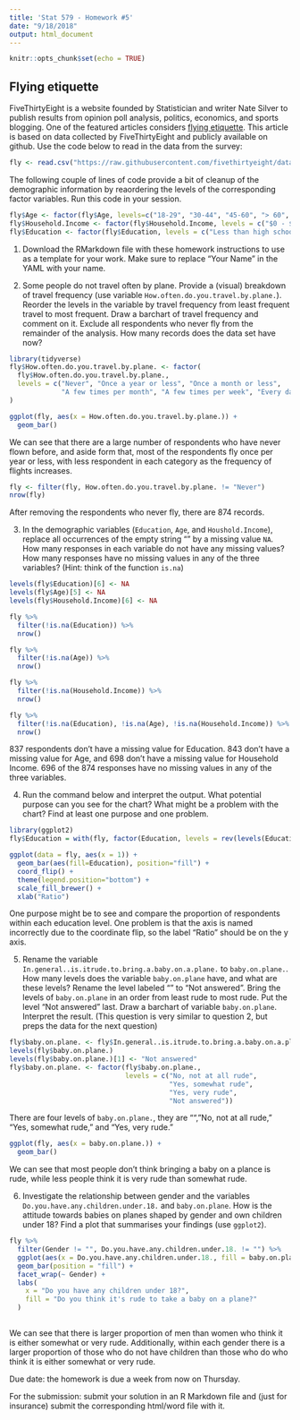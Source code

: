 ```yaml
---
title: 'Stat 579 - Homework #5'
date: "9/18/2018"
output: html_document
---
```


```r
knitr::opts_chunk$set(echo = TRUE)
```

## Flying etiquette

FiveThirtyEight is a website founded by Statistician and writer Nate Silver to publish results from  opinion poll analysis, politics, economics, and sports blogging. 
One of the featured articles considers [flying etiquette](https://fivethirtyeight.com/features/airplane-etiquette-recline-seat/). 
This article is based on data collected by FiveThirtyEight and publicly available on github. Use the code below to read in the data from the survey:
```r
fly <- read.csv("https://raw.githubusercontent.com/fivethirtyeight/data/master/flying-etiquette-survey/flying-etiquette.csv")
```

The following couple of lines of code provide a bit of cleanup of the demographic information by reaordering the levels of the  corresponding factor variables. Run this code in your session.

```r
fly$Age <- factor(fly$Age, levels=c("18-29", "30-44", "45-60", "> 60", ""))
fly$Household.Income <- factor(fly$Household.Income, levels = c("$0 - $24,999","$25,000 - $49,999", "$50,000 - $99,999", "$100,000 - $149,999", "150000", ""))
fly$Education <- factor(fly$Education, levels = c("Less than high school degree", "High school degree", "Some college or Associate degree", "Bachelor degree",  "Graduate degree", ""))
```

1. Download the RMarkdown file with these homework instructions to use as a template for your work.
Make sure to replace "Your Name" in the YAML with your name.

2. Some people do not travel often by plane. Provide a (visual) breakdown of travel frequency (use variable `How.often.do.you.travel.by.plane.`). Reorder the levels in the variable by travel frequency from least frequent travel to most frequent. Draw a barchart of travel frequency and comment on it. 
Exclude all respondents who never fly from the remainder of the analysis. How many records does the data set have now?
```r
library(tidyverse)
fly$How.often.do.you.travel.by.plane. <- factor(
  fly$How.often.do.you.travel.by.plane.,
  levels = c("Never", "Once a year or less", "Once a month or less", 
             "A few times per month", "A few times per week", "Every day")
)

ggplot(fly, aes(x = How.often.do.you.travel.by.plane.)) + 
  geom_bar()

```

We can see that there are a large number of respondents who have never flown before, and aside form that, most of the respondents fly once per year or less, with less respondent in each category as the frequency of flights increases.

```r
fly <- filter(fly, How.often.do.you.travel.by.plane. != "Never")
nrow(fly)
```

After removing the respondents who never fly, there are 874 records.

3. In the demographic variables (`Education`, `Age`, and `Houshold.Income`), replace all occurrences of the empty string "" by a missing value `NA`. How many responses in each variable do not have any missing values? How many responses have no missing values in any of the three variables? (Hint: think of the function `is.na`)
```r
levels(fly$Education)[6] <- NA
levels(fly$Age)[5] <- NA
levels(fly$Household.Income)[6] <- NA

fly %>% 
  filter(!is.na(Education)) %>% 
  nrow()

fly %>% 
  filter(!is.na(Age)) %>% 
  nrow()

fly %>% 
  filter(!is.na(Household.Income)) %>% 
  nrow()

fly %>% 
  filter(!is.na(Education), !is.na(Age), !is.na(Household.Income)) %>% 
  nrow()
```

837 respondents don't have a missing value for Education. 843 don't have a missing value for Age, and 698 don't have a missing value for Household Income. 696 of the 874 responses have no missing values in any of the three variables.

4. Run the command below and interpret the output. What potential purpose can you see for the chart? What might be a problem with the chart? Find at least one purpose and one problem.
```r
library(ggplot2)
fly$Education = with(fly, factor(Education, levels = rev(levels(Education))))

ggplot(data = fly, aes(x = 1)) + 
  geom_bar(aes(fill=Education), position="fill") + 
  coord_flip() +
  theme(legend.position="bottom") +
  scale_fill_brewer() + 
  xlab("Ratio") 
```

One purpose might be to see and compare the proportion of respondents within each education level. One problem is that the axis is named incorrectly due to the coordinate flip, so the label "Ratio" should be on the y axis. 

5. Rename the variable `In.general..is.itrude.to.bring.a.baby.on.a.plane.` to `baby.on.plane.`. How many levels does the variable `baby.on.plane` have, and what are these levels? Rename the level labeled "" to "Not answered". Bring the levels of `baby.on.plane` in an order from least rude to most rude. Put the level "Not answered" last. Draw a barchart of variable `baby.on.plane`.  Interpret the result. (This question is very similar to question 2, but preps the data for the next question)

```r
fly$baby.on.plane. <- fly$In.general..is.itrude.to.bring.a.baby.on.a.plane.
levels(fly$baby.on.plane.)
levels(fly$baby.on.plane.)[1] <- "Not answered"
fly$baby.on.plane. <- factor(fly$baby.on.plane., 
                             levels = c("No, not at all rude", 
                                        "Yes, somewhat rude",
                                        "Yes, very rude",
                                        "Not answered"))
```

There are four levels of `baby.on.plane.`, they are "", "No, not at all rude," "Yes, somewhat rude," and "Yes, very rude."

```r
ggplot(fly, aes(x = baby.on.plane.)) + 
  geom_bar()
```

We can see that most people don't think bringing a baby on a plance is rude, while less people think it is very rude than somewhat rude.

6. Investigate the relationship between gender and the variables `Do.you.have.any.children.under.18.` and `baby.on.plane`. How is the attitude towards babies on planes shaped by gender and own children under 18? Find a plot that summarises your findings (use `ggplot2`).
```r
fly %>% 
  filter(Gender != "", Do.you.have.any.children.under.18. != "") %>% 
  ggplot(aes(x = Do.you.have.any.children.under.18., fill = baby.on.plane.)) + 
  geom_bar(position = "fill") + 
  facet_wrap(~ Gender) + 
  labs(
    x = "Do you have any children under 18?",
    fill = "Do you think it's rude to take a baby on a plane?"
  )
  
```

We can see that there is larger proportion of men than women who think it is either somewhat or very rude. Additionally, within each gender there is a larger proportion of those who do not have children than those who do who think it is either somewhat or very rude.

Due date: the homework is due a week from now on Thursday. 

For the submission: submit your solution in an R Markdown file and (just for insurance) submit the corresponding html/word file with it. 
